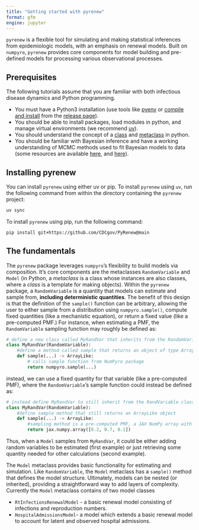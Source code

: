 ```yaml
---
title: "Getting started with pyrenew"
format: gfm
engine: jupyter
---
```


`pyrenew` is a flexible tool for simulating and making statistical inferences from epidemiologic models, with an emphasis on renewal models. Built on `numpyro`, `pyrenew` provides core components for model building and pre-defined models for processing various observational processes.

## Prerequisites

The following tutorials assume that you are familiar with both infectious disease dynamics and Python programming.

 - You must have a Python3 installation (use tools like [pyenv](https://realpython.com/intro-to-pyenv/) or [compile and install](https://ubuntuhandbook.org/index.php/2023/05/install-python-3-12-ubuntu/) from the [release page](https://www.python.org/downloads/)).
 - You should be able to install packages, load modules in python, and manage virtual environments (we recommend [uv](https://docs.astral.sh/uv/)).
 - You should understand the concept of a [class](https://realpython.com/python-classes/) and [metaclass](https://realpython.com/courses/python-metaclasses/) in python.
 - You should be familiar with Bayesian inference and have a working understanding of MCMC methods used to fit Bayesian models to data (some resources are available [here](https://mc-stan.org/docs/2_18/reference-manual/effective-sample-size-section.html), and [here](https://xcelab.net/rm/)).

## Installing pyrenew

You can install `pyrenew` using either uv or pip. To install `pyrenew` using `uv`, run the following command from within the directory containing the `pyrenew` project:

```bash
uv sync
```

To install `pyrenew` using pip, run the following command:

```bash
pip install git+https://github.com/CDCgov/PyRenew@main
```


## The fundamentals

The `pyrenew` package leverages `numpyro`'s flexibility to build models via composition.
It's core components are the metaclasses `RandomVariable` and `Model` (in Python, a _metaclass_ is a class whose instances are also classes, where a _class_ is a template for making objects). Within the `pyrenew` package, a `RandomVariable` is a quantity that models can estimate and sample from, **including deterministic quantities**. The benefit of this design is that the definition of the `sample()` function can be arbitrary, allowing the user to either sample from a distribution using `numpyro.sample()`, compute fixed quantities (like a mechanistic equation), or return a fixed value (like a pre-computed PMF.) For instance, when estimating a PMF, the `RandomVariable` sampling function may roughly be defined as:

```python
# define a new class called MyRandVar that inherits from the RandomVariable class
class MyRandVar(RandomVariable):
    #define a method called sample that returns an object of type ArrayLike
    def sample(...) -> ArrayLike:
        # calls sample function from NumPyro package
        return numpyro.sample(...)
```

instead, we can use a fixed quantity for that variable (like a pre-computed PMF), where the `RandomVariable`'s sample function could instead be defined as:

```python
# instead define MyRandVar to still inherit from the RandVariable class
class MyRandVar(RandomVariable):
    #define sample method that still returns an ArrayLike object
    def sample(...) -> ArrayLike:
        #sampling method is a pre-computed PMF, a JAX NumPy array with explicit elements
        return jax.numpy.array([0.2, 0.7, 0.1])
```

Thus, when a `Model` samples from `MyRandVar`, it could be either adding random variables to be estimated (first example) or just retrieving some quantity needed for other calculations (second example).

The `Model` metaclass provides basic functionality for estimating and simulation. Like `RandomVariable`, the `Model` metaclass has a `sample()` method that defines the model structure. Ultimately, models can be nested (or inherited), providing a straightforward way to add layers of complexity.
Currently the `Model` metaclass contains of two model classes

*  `RtInfectionsRenewalModel` - a basic renewal model consisting of infections and reproduction numbers.
*  `HospitalAdmissionsModel`-  a model which extends a basic renewal model to account for latent and observed hospital admissions.
